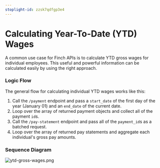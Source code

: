```yaml
---
stoplight-id: zzsk7qdfgp3e4
---
```


# Calculating Year-To-Date (YTD) Wages

A common use case for Finch APIs is to calculate YTD gross wages for individual employees. This useful and powerful information can be calculated easily by using the right approach.

### Logic Flow

The general flow for calculating individual YTD wages works like this:

1. Call the `/payment` endpoint and pass a `start_date` of the first day of the year (January 01) and an `end_date` of the current date.
2. Loop over the array of returned payment objects and collect all of the payment `id`s.
3. Call the `/pay-statement` endpoint and pass all of the `payment_id`s as a batched request.
4. Loop over the array of returned pay statements and aggregate each individual's gross pay amounts.

### Sequence Diagram

![ytd-gross-wages.png](../../assets/images/ytd-gross-wages.png)
